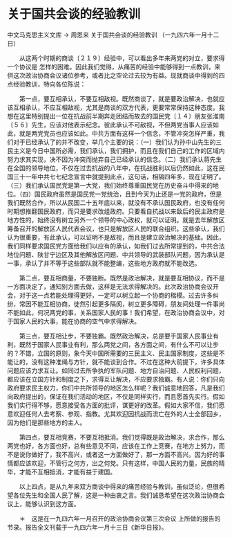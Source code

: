# 关于国共会谈的经验教训

中文马克思主义文库 -> 周恩来
关于国共会谈的经验教训
（一九四六年一月十二日）


　　从这两个时期的商谈〔２１９〕经验中，可以看出多年来两党的对立，要求得一个协议是 怎样的困难。因此我们觉得，从痛苦的经验中能够得到一点教训，来供这次政治协商会议诸位参考，或者比之空论过去较为有益。现就商谈中得到的四点经验教训，特向各位陈说：
 
　　第一点，要互相承认，不要互相敌视。既然商谈了，就是要政治解决，也就应该互相承认，不应互相敌视，尤其是商谈的双方代表，更要常常保持这种态度。我想在这里特别提出一位在抗战前半期奔走团结而故去的国民党〔１４〕朋友张淮南〔５６〕先生，应该对他表示纪念。彼此承认不可敌视，不但两党当事人应该如此，就是两党党员也应该如此。中共方面有这样一个信念，不管冲突怎样严重，我们对于已经承认了的并不改变，举几个主要的说：（一）我们认为孙中山先生的三民主义是今日中国所必需，我们承认，我们拥护，而且在我们自己的工作的区域内努力求其实现，决不因为冲突而抛弃自己已经承认的信念。（二）我们承认蒋先生在全国的领导地位，不仅在过去抗战的八年中，在抗战胜利以后仍然如此，这在民国三十一年中共七七纪念宣言中就提到此点，这句话，相隔四年多，现在证明了。（三）我们承认国民党是第一大党，我们始终尊重国民党在历史奋斗中得来的地位。（四）国民政府虽然是国民党一党统治，且到今天为止还是一党的政府，但是我们既然合作，所以从民国二十五年底以来，就没有不承认国民政府，也没有任何时期想推翻国民政府，而只是要求改组政府。只要看自抗战以来敌后的民主政府是地方性的，始终没有树立另外一个领导的中心政权，就可以证明。就是去年解放区筹备召开的解放区人民代表会议，也只是解放区人民的联合组织。这些承认，我们认为很重要，有此承认，可以证明不是敌视，而且是建立政治解决的基础。因此，我们同样要求国民党方面给我们以应有的承认，如我们过去所常提到的，中共合法地位问题、陕甘宁边区及其他解放区问题、中共领导的武装部队问题，因为承认是一事，承认了并不等于这些部队就不能整编，这些地方政府就不能改选。

　　第二点，要互相商量，不要独断。既然是政治解决，就是要互相协议，而不是一方面决定了，通知别方面去做，这样是无法求得解决的。此次政治协商会议开会，对于这一点若能处理得更好，一定可以树立起一个协商的楷模。过去许多纠纷，常因不能互相协商，徒然引起更多隔阂，树立更多障碍，朋友间处理一件事尚不能如此，何况两党的事，关系国家人民的事！我们希望，在政治协商会议中，对于国家人民的大事，能在协商的空气中求得解决。

　　第三点，要互相让步，不要独霸。既然政治解决，总是要于国家人民事业有利，既然于国家人民事业有利，那么两党之间，各方面之间，有什么不可以让步的？不错，立国的原则，象今天中国所需要的三民主义、民主国家制度，这些是不能让的，没有这种准绳与方针，就不能谈到合作。不过在这种大前提下，许多具体问题应该力求互让。如同过去所争执的军队问题、地方自治问题、人民权利问题，都应该在立国方针和制度之下，求得互让解决，不应要求独霸。有人说：你们只向政府要求民主权力，你们中共所领导的地区怎么样呢？我们诚意地回答，凡是我们向政府提出的，保证在我们活动的地区，不仅是同样实行，而且愿首先实行。假如我们实行得不够，愿意接受各方面的批评，谋更好的改革。假如大家不信，我们愿意欢迎任何人去考察、参观、指教。尤其欢迎因抗战而流亡在外的人士全部回乡，因为他们是那些地方的主人。

　　第四点，要互相竞赛，不要互相抵消。我们觉得既是政治解决，求合作，那么两党也好，各方面也好，总有些意见不同，应该在工作上竞赛，在地方上努力，而不是说你做好了，我不高兴，或者这一方面做好了，那一方面不高兴。因为好的事情都应该欢迎，不管行之何方，出之何党。只有这样，中国人民的力量，民族的精华，才能不互相抵消，才能有益于建国。

　　以上四点，是从九年来双方商谈中得来的痛苦经验与教训，虽似泛论，但很希望各位先生和全国人民了解，这是一种由衷之言。我们诚恳希望在这次政治协商会议上，能够认识到这方面。



　　＊　这是在一九四六年一月召开的政治协商会议第三次会议 上所做的报告的节录。报告全文刊载于一九四六年一月十三日《新华日报》。



